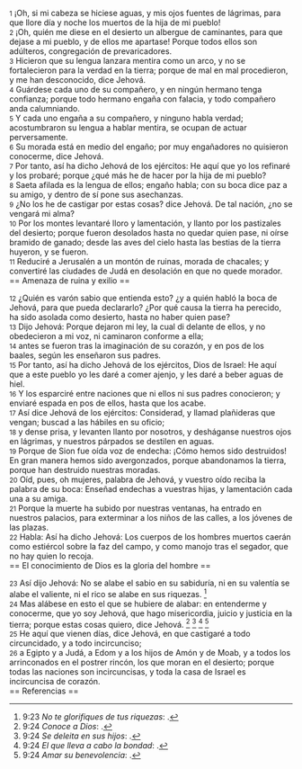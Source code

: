 {{anchor|1}} <small>1</small> ¡Oh, si mi cabeza se hiciese aguas, y mis ojos fuentes de lágrimas, para que llore día y noche los muertos de la hija de mi pueblo!<br>
{{anchor|2}} <small>2</small> ¡Oh, quién me diese en el desierto un albergue de caminantes, para que dejase a mi pueblo, y de ellos me apartase! Porque todos ellos son adúlteros, congregación de prevaricadores.<br>
{{anchor|3}} <small>3</small> Hicieron que su lengua lanzara mentira como un arco, y no se fortalecieron para la verdad en la tierra; porque de mal en mal procedieron, y me han desconocido, dice Jehová.<br>
{{anchor|4}} <small>4</small> Guárdese cada uno de su compañero, y en ningún hermano tenga confianza; porque todo hermano engaña con falacia, y todo compañero anda calumniando.<br>
{{anchor|5}} <small>5</small> Y cada uno engaña a su compañero, y ninguno habla verdad; acostumbraron su lengua a hablar mentira, se ocupan de actuar perversamente.<br>
{{anchor|6}} <small>6</small> Su morada está en medio del engaño; por muy engañadores no quisieron conocerme, dice Jehová.<br>
{{anchor|7}} <small>7</small> Por tanto, así ha dicho Jehová de los ejércitos: He aquí que yo los refinaré y los probaré; porque ¿qué más he de hacer por la hija de mi pueblo?<br>
{{anchor|8}} <small>8</small> Saeta afilada es la lengua de ellos; engaño habla; con su boca dice paz a su amigo, y dentro de sí pone sus asechanzas.<br>
{{anchor|9}} <small>9</small> ¿No los he de castigar por estas cosas? dice Jehová. De tal nación, ¿no se vengará mi alma?<br>
{{anchor|10}} <small>10</small> Por los montes levantaré lloro y lamentación, y llanto por los pastizales del desierto; porque fueron desolados hasta no quedar quien pase, ni oírse bramido de ganado; desde las aves del cielo hasta las bestias de la tierra huyeron, y se fueron.<br>
{{anchor|11}} <small>11</small> Reduciré a Jerusalén a un montón de ruinas, morada de chacales; y convertiré las ciudades de Judá en desolación en que no quede morador.<br>
== Amenaza de ruina y exilio ==

{{anchor|12}} <small>12</small> ¿Quién es varón sabio que entienda esto? ¿y a quién habló la boca de Jehová, para que pueda declararlo? ¿Por qué causa la tierra ha perecido, ha sido asolada como desierto, hasta no haber quien pase?<br>
{{anchor|13}} <small>13</small> Dijo Jehová: Porque dejaron mi ley, la cual di delante de ellos, y no obedecieron a mi voz, ni caminaron conforme a ella;<br>
{{anchor|14}} <small>14</small> antes se fueron tras la imaginación de su corazón, y en pos de los baales, según les enseñaron sus padres.<br>
{{anchor|15}} <small>15</small> Por tanto, así ha dicho Jehová de los ejércitos, Dios de Israel: He aquí que a este pueblo yo les daré a comer ajenjo, y les daré a beber aguas de hiel.<br>
{{anchor|16}} <small>16</small> Y los esparciré entre naciones que ni ellos ni sus padres conocieron; y enviaré espada en pos de ellos, hasta que los acabe.<br>
{{anchor|17}} <small>17</small> Así dice Jehová de los ejércitos: Considerad, y llamad plañideras que vengan; buscad a las hábiles en su oficio;<br>
{{anchor|18}} <small>18</small> y dense prisa, y levanten llanto por nosotros, y desháganse nuestros ojos en lágrimas, y nuestros párpados se destilen en aguas.<br>
{{anchor|19}} <small>19</small> Porque de Sion fue oída voz de endecha: ¡Cómo hemos sido destruidos! En gran manera hemos sido avergonzados, porque abandonamos la tierra, porque han destruido nuestras moradas.<br>
{{anchor|20}} <small>20</small> Oíd, pues, oh mujeres, palabra de Jehová, y vuestro oído reciba la palabra de su boca: Enseñad endechas a vuestras hijas, y lamentación cada una a su amiga.<br>
{{anchor|21}} <small>21</small> Porque la muerte ha subido por nuestras ventanas, ha entrado en nuestros palacios, para exterminar a los niños de las calles, a los jóvenes de las plazas.<br>
{{anchor|22}} <small>22</small> Habla: Así ha dicho Jehová: Los cuerpos de los hombres muertos caerán como estiércol sobre la faz del campo, y como manojo tras el segador, que no hay quien lo recoja.<br>
== El conocimiento de Dios es la gloria del hombre ==

{{anchor|23}} <small>23</small> Así dijo Jehová: No se alabe el sabio en su sabiduría, ni en su valentía se alabe el valiente, ni el rico se alabe en sus riquezas. <ref>9:23 ''No te glorifiques de tus riquezas'': {{lib|LU|165|4|8}}.</ref><br>
{{anchor|24}} <small>24</small> Mas alábese en esto el que se hubiere de alabar: en entenderme y conocerme, que yo soy Jehová, que hago misericordia, juicio y justicia en la tierra; porque estas cosas quiero, dice Jehová. <ref>9:24 ''Conoce a Dios'': {{lib|LU|5|4|8}}.</ref> <ref>9:24 ''Se deleita en sus hijos'': {{lib|LU|1|5|4}}.</ref> <ref>9:24 ''El que lleva a cabo la bondad'': {{lib|LU|2|4|1}}.</ref> <ref>9:24 ''Amar su benevolencia'': {{lib|LU|2|5|7}}.</ref><br>
{{anchor|25}} <small>25</small> He aquí que vienen días, dice Jehová, en que castigaré a todo circuncidado, y a todo incircunciso;<br>
{{anchor|26}} <small>26</small> a Egipto y a Judá, a Edom y a los hijos de Amón y de Moab, y a todos los arrinconados en el postrer rincón, los que moran en el desierto; porque todas las naciones son incircuncisas, y toda la casa de Israel es incircuncisa de corazón.<br>
== Referencias ==

<references />
